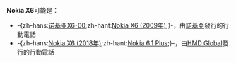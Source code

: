 {{NoteTA
|G1=IT
}}

'''Nokia X6'''可能是：
* -{zh-hans:[[诺基亚X6-00|诺基亚X6-00]];zh-hant:[[Nokia_X6_(2009年)|Nokia X6 (2009年)]];}-，由[[諾基亞|諾基亞]]發行的行動電話
* -{zh-hans:[[Nokia_X6_(2018年)|Nokia X6 (2018年)]];zh-hant:[[Nokia_6.1_Plus|Nokia 6.1 Plus]];}-，由[[HMD_Global|HMD Global]]發行的行動電話

{{Disambiguation|Cat=字母数字组合消歧义}}